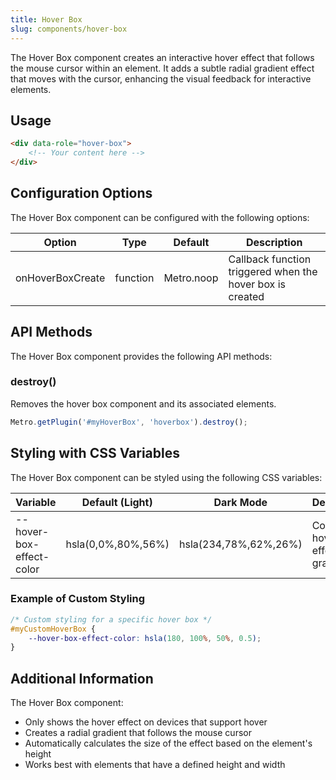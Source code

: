 ```yaml
---
title: Hover Box
slug: components/hover-box
---
```


The Hover Box component creates an interactive hover effect that follows the mouse cursor within an element. It adds a subtle radial gradient effect that moves with the cursor, enhancing the visual feedback for interactive elements.

## Usage

```html
<div data-role="hover-box">
    <!-- Your content here -->
</div>
```

## Configuration Options

The Hover Box component can be configured with the following options:

| Option | Type | Default | Description |
| ------ | ---- | ------- | ----------- |
| onHoverBoxCreate | function | Metro.noop | Callback function triggered when the hover box is created |

## API Methods

The Hover Box component provides the following API methods:

### destroy()

Removes the hover box component and its associated elements.

```javascript
Metro.getPlugin('#myHoverBox', 'hoverbox').destroy();
```

## Styling with CSS Variables

The Hover Box component can be styled using the following CSS variables:

| Variable | Default (Light) | Dark Mode | Description |
| -------- | --------------- | --------- | ----------- |
| --hover-box-effect-color | hsla(0,0%,80%,56%) | hsla(234,78%,62%,26%) | Color of the hover effect gradient |

### Example of Custom Styling

```css
/* Custom styling for a specific hover box */
#myCustomHoverBox {
    --hover-box-effect-color: hsla(180, 100%, 50%, 0.5);
}
```

## Additional Information

The Hover Box component:
- Only shows the hover effect on devices that support hover
- Creates a radial gradient that follows the mouse cursor
- Automatically calculates the size of the effect based on the element's height
- Works best with elements that have a defined height and width